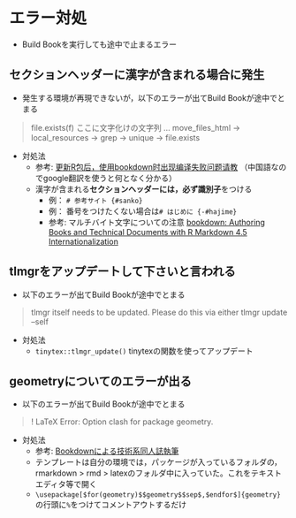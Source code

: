 # エラー対処 {#error}

* Build Bookを実行しても途中で止まるエラー

## セクションヘッダーに漢字が含まれる場合に発生 {#error_kanji}

* 発生する環境が再現できないが，以下のエラーが出てBuild Bookが途中でとまる

> file.exists(f) ここに文字化けの文字列  <Anonymous> ... move_files_html -> local_resources -> grep -> unique -> file.exists

* 対処法
    + 参考: [更新R包后，使用bookdown时出现编译失败问题请教](https://d.cosx.org/d/420961-r-bookdown) （中国語なのでgoogle翻訳を使うと何となく分かる）
    + 漢字が含まれる**セクションヘッダーには，必ず識別子**をつける
      * 例： `# 参考サイト {#sanko}`
      * 例： 番号をつけたくない場合は`# はじめに {-#hajime}`
      * 参考: マルチバイト文字についての注意 [bookdown: Authoring Books and Technical Documents with R Markdown 4.5 Internationalization](https://bookdown.org/yihui/bookdown/internationalization.html)

## tlmgrをアップデートして下さいと言われる {#error_tlmgr}

* 以下のエラーが出てBuild Bookが途中でとまる

>tlmgr itself needs to be updated.
Please do this via either
  tlmgr update --self

* 対処法
    + `tinytex::tlmgr_update()` tinytexの関数を使ってアップデート
    
## geometryについてのエラーが出る {#error_pandoc}

* 以下のエラーが出てBuild Bookが途中でとまる

> ! LaTeX Error: Option clash for package geometry.

* 対処法
    + 参考: [Bookdownによる技術系同人誌執筆](https://teastat.blogspot.com/2019/01/bookdown.html)
    + テンプレートは自分の環境では，パッケージが入っているフォルダの，rmarkdown > rmd > latexのフォルダ中に入っていた。これをテキストエディタ等で開く
    + `\usepackage[$for(geometry)$$geometry$$sep$,$endfor$]{geometry}`の行頭に`% `をつけてコメントアウトするだけ


